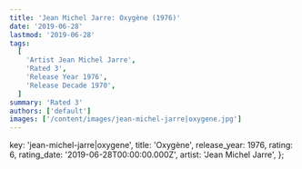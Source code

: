 ```yaml
---
title: 'Jean Michel Jarre: Oxygène (1976)'
date: '2019-06-28'
lastmod: '2019-06-28'
tags:
  [
    'Artist Jean Michel Jarre',
    'Rated 3',
    'Release Year 1976',
    'Release Decade 1970',
  ]
summary: 'Rated 3'
authors: ['default']
images: ['/content/images/jean-michel-jarre|oxygene.jpg']
---
```


  key: 'jean-michel-jarre|oxygene',
  title: 'Oxygène',
  release_year: 1976,
  rating: 6,
  rating_date: '2019-06-28T00:00:00.000Z',
  artist: 'Jean Michel Jarre',
};

<MusicRating data={data} />
